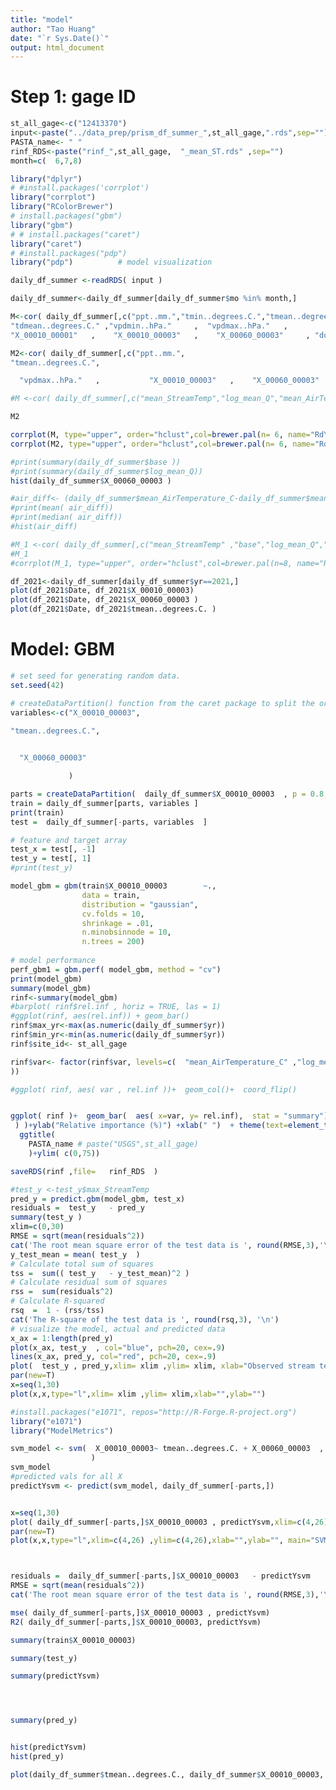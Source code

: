 ```yaml
---
title: "model"
author: "Tao Huang"
date: "`r Sys.Date()`"
output: html_document
---
```


# Step 1: gage ID
```r
st_all_gage<-c("12413370")
input<-paste("../data_prep/prism_df_summer_",st_all_gage,".rds",sep="") # "../data_prep/prism_df_summer_13266000.rds"
PASTA_name<- " "
rinf_RDS<-paste("rinf_",st_all_gage,  "_mean_ST.rds" ,sep="")
month=c(  6,7,8)
```

```r
library("dplyr")
# #install.packages('corrplot')
library("corrplot")
library("RColorBrewer")
# install.packages("gbm")
library("gbm")
# # install.packages("caret")
library("caret")
# #install.packages("pdp")
library("pdp")          # model visualization
```

```r
daily_df_summer <-readRDS( input )

daily_df_summer<-daily_df_summer[daily_df_summer$mo %in% month,]

M<-cor( daily_df_summer[,c("ppt..mm.","tmin..degrees.C.","tmean..degrees.C.","tmax..degrees.C."  ,
"tdmean..degrees.C." ,"vpdmin..hPa."     ,  "vpdmax..hPa."   ,           
"X_00010_00001"   ,    "X_00010_00003"   ,    "X_00060_00003"     , "doy")])

M2<-cor( daily_df_summer[,c("ppt..mm.",
"tmean..degrees.C.",

  "vpdmax..hPa."   ,           "X_00010_00003"   ,    "X_00060_00003"     , "doy")])

#M <-cor( daily_df_summer[,c("mean_StreamTemp","log_mean_Q","mean_AirTemperature_C","max_AirTemperature_C","vpdmax","doy")])

M2

corrplot(M, type="upper", order="hclust",col=brewer.pal(n= 6, name="RdYlBu"))
corrplot(M2, type="upper", order="hclust",col=brewer.pal(n= 6, name="RdYlBu"))

#print(summary(daily_df_summer$base ))
#print(summary(daily_df_summer$log_mean_Q))
hist(daily_df_summer$X_00060_00003 )

#air_diff<- (daily_df_summer$mean_AirTemperature_C-daily_df_summer$mean_StreamTemp)
#print(mean( air_diff))
#print(median( air_diff))
#hist(air_diff)

#M_1 <-cor( daily_df_summer[,c("mean_StreamTemp" ,"base","log_mean_Q","mean_AirTemperature_C")])
#M_1
#corrplot(M_1, type="upper", order="hclust",col=brewer.pal(n=8, name="RdYlBu"))
```

```r
df_2021<-daily_df_summer[daily_df_summer$yr==2021,]
plot(df_2021$Date, df_2021$X_00010_00003)
plot(df_2021$Date, df_2021$X_00060_00003 )
plot(df_2021$Date, df_2021$tmean..degrees.C. )
```


# Model: GBM
```r
# set seed for generating random data.
set.seed(42)

# createDataPartition() function from the caret package to split the original dataset into a training and testing set and split data into training (80%) and testing set (20%)
variables<-c("X_00010_00003",
             
"tmean..degrees.C.",


  "X_00060_00003"     

             )

parts = createDataPartition(  daily_df_summer$X_00010_00003  , p = 0.8, list = F)
train = daily_df_summer[parts, variables ]
print(train)
test =  daily_df_summer[-parts, variables  ]

# feature and target array
test_x = test[, -1] 
test_y = test[, 1] 
#print(test_y)
```

```r
model_gbm = gbm(train$X_00010_00003        ~.,
                data = train,
                distribution = "gaussian",
                cv.folds = 10,
                shrinkage = .01,
                n.minobsinnode = 10,
                n.trees = 200)
 
# model performance
perf_gbm1 = gbm.perf( model_gbm, method = "cv")
print(model_gbm)
summary(model_gbm)
rinf<-summary(model_gbm)
#barplot( rinf$rel.inf , horiz = TRUE, las = 1)
#ggplot(rinf, aes(rel.inf)) + geom_bar()
rinf$max_yr<-max(as.numeric(daily_df_summer$yr))
rinf$min_yr<-min(as.numeric(daily_df_summer$yr))
rinf$site_id<- st_all_gage

rinf$var<- factor(rinf$var, levels=c(  "mean_AirTemperature_C" ,"log_mean_Q"
))

#ggplot( rinf, aes( var , rel.inf ))+  geom_col()+  coord_flip()


ggplot( rinf )+  geom_bar(  aes( x=var, y= rel.inf),  stat = "summary")+ scale_x_discrete(labels=  c( "Mean Air Temperature (deg C)" ,"log(Mean Streamflow (cfs))"
 ) )+ylab("Relative importance (%)") +xlab(" ")  + theme(text=element_text(size=16))+
  ggtitle( 
    PASTA_name # paste("USGS",st_all_gage)
    )+ylim( c(0,75))

saveRDS(rinf ,file=   rinf_RDS  )
```

```r
#test_y <-test_y$max_StreamTemp
pred_y = predict.gbm(model_gbm, test_x)
residuals =  test_y   - pred_y
summary(test_y )
xlim=c(0,30)
RMSE = sqrt(mean(residuals^2))
cat('The root mean square error of the test data is ', round(RMSE,3),'\n')
y_test_mean = mean( test_y  )
# Calculate total sum of squares
tss =  sum(( test_y   - y_test_mean)^2 )
# Calculate residual sum of squares
rss =  sum(residuals^2)
# Calculate R-squared
rsq  =  1 - (rss/tss)
cat('The R-square of the test data is ', round(rsq,3), '\n')
# visualize the model, actual and predicted data
x_ax = 1:length(pred_y)
plot(x_ax, test_y  , col="blue", pch=20, cex=.9)
lines(x_ax, pred_y, col="red", pch=20, cex=.9) 
plot(  test_y , pred_y,xlim= xlim ,ylim= xlim, xlab="Observed stream temperature (degC)", ylab="Predicted stream temperature (degC)", main="GBM")
par(new=T)
x=seq(1,30)
plot(x,x,type="l",xlim= xlim ,ylim= xlim,xlab="",ylab="")
```


```r
#install.packages("e1071", repos="http://R-Forge.R-project.org")
library("e1071")
library("ModelMetrics")

svm_model <- svm(  X_00010_00003~ tmean..degrees.C. + X_00060_00003  , data = daily_df_summer[parts,], scale = FALSE #, gamma=1 
                  )
svm_model
#predicted vals for all X
predictYsvm <- predict(svm_model, daily_df_summer[-parts,])


x=seq(1,30)
plot( daily_df_summer[-parts,]$X_00010_00003 , predictYsvm,xlim=c(4,26) ,ylim=c(4,26), xlab="Observed stream temperature (degC)", ylab="Predicted stream temperature (degC)")
par(new=T)
plot(x,x,type="l",xlim=c(4,26) ,ylim=c(4,26),xlab="",ylab="", main="SVM")



residuals =  daily_df_summer[-parts,]$X_00010_00003   - predictYsvm
RMSE = sqrt(mean(residuals^2))
cat('The root mean square error of the test data is ', round(RMSE,3),'\n')

mse( daily_df_summer[-parts,]$X_00010_00003 , predictYsvm)
R2( daily_df_summer[-parts,]$X_00010_00003, predictYsvm)
```

```r

summary(train$X_00010_00003)

summary(test_y)

summary(predictYsvm)




summary(pred_y)


hist(predictYsvm)
hist(pred_y)

plot(daily_df_summer$tmean..degrees.C., daily_df_summer$X_00010_00003, xlim=c(0,30), ylim=c(0,30))
```


